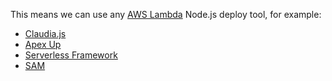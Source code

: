 
<JustANodeApp1 />

This means we can use any [AWS Lambda](https://aws.amazon.com/lambda/) Node.js deploy tool, for example:
- [Claudia.js](https://claudiajs.com/)
- [Apex Up](https://github.com/apex/up)
- [Serverless Framework](https://www.serverless.com/)
- [SAM](https://aws.amazon.com/serverless/sam/)

<JustANodeApp2 />
